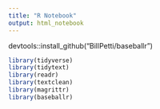 ```yaml
---
title: "R Notebook"
output: html_notebook
---
```

devtools::install_github("BillPetti/baseballr")

```r
library(tidyverse)
library(tidytext)
library(readr)
library(textclean)
library(magrittr)
library(baseballr)



```

